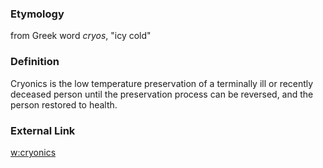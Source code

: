 === Etymology ===

from Greek word ''cryos'', "icy cold"

=== Definition ===

Cryonics is the low temperature preservation of a terminally ill or recently deceased person until the preservation process can be reversed, and the person restored to health. 

=== External Link ===

[[w:cryonics]]